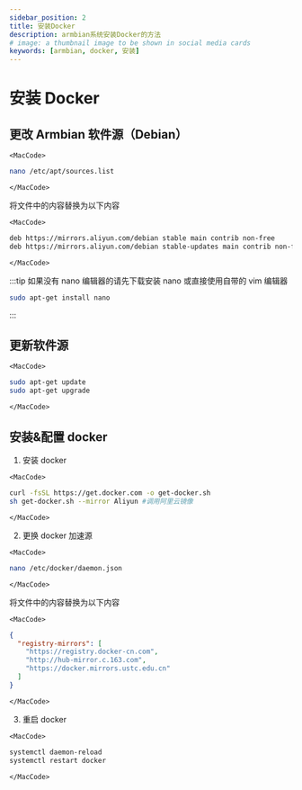 ```yaml
---
sidebar_position: 2
title: 安装Docker
description: armbian系统安装Docker的方法
# image: a thumbnail image to be shown in social media cards
keywords: [armbian, docker, 安装]
---
```



# 安装 Docker

## 更改 Armbian 软件源（Debian）

```mdx-code-block
<MacCode>
```

```bash showLineNumbers
nano /etc/apt/sources.list
```

```mdx-code-block
</MacCode>
```

将文件中的内容替换为以下内容

```mdx-code-block
<MacCode>
```

```bash showLineNumbers
deb https://mirrors.aliyun.com/debian stable main contrib non-free
deb https://mirrors.aliyun.com/debian stable-updates main contrib non-free
```

```mdx-code-block
</MacCode>
```

:::tip
如果没有 nano 编辑器的请先下载安装 nano 或直接使用自带的 vim 编辑器

```bash showLineNumbers
sudo apt-get install nano
```

:::

## 更新软件源

```mdx-code-block
<MacCode>
```

```bash showLineNumbers
sudo apt-get update
sudo apt-get upgrade
```

```mdx-code-block
</MacCode>
```

## 安装&配置 docker

1. 安装 docker

```mdx-code-block
<MacCode>
```

```bash showLineNumbers
curl -fsSL https://get.docker.com -o get-docker.sh
sh get-docker.sh --mirror Aliyun #调用阿里云镜像
```

```mdx-code-block
</MacCode>
```

2. 更换 docker 加速源

```mdx-code-block
<MacCode>
```

```bash showLineNumbers
nano /etc/docker/daemon.json
```

```mdx-code-block
</MacCode>
```

将文件中的内容替换为以下内容

```mdx-code-block
<MacCode>
```

```json
{
  "registry-mirrors": [
    "https://registry.docker-cn.com",
    "http://hub-mirror.c.163.com",
    "https://docker.mirrors.ustc.edu.cn"
  ]
}
```

```mdx-code-block
</MacCode>
```

3. 重启 docker

```mdx-code-block
<MacCode>
```

```bash showLineNumbers
systemctl daemon-reload
systemctl restart docker
```

```mdx-code-block
</MacCode>
```
